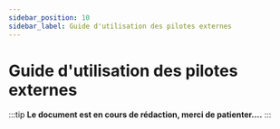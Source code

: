 ```yaml
---
sidebar_position: 10
sidebar_label: Guide d'utilisation des pilotes externes
---
```



# Guide d'utilisation des pilotes externes

:::tip
    **Le document est en cours de rédaction, merci de patienter....**
:::